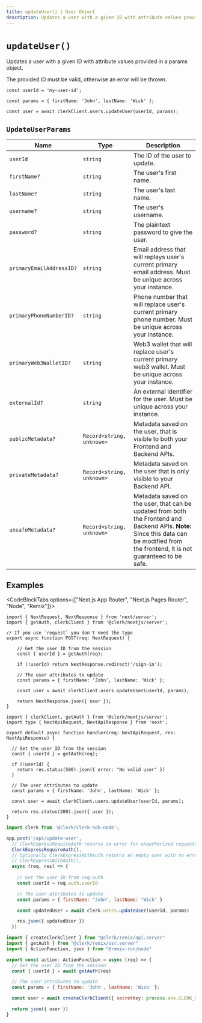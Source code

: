 ```yaml
---
title: updateUser() | User Object
description: Updates a user with a given ID with attribute values provided in a params object.
---
```


# `updateUser()`

Updates a user with a given ID with attribute values provided in a params object.

The provided ID must be valid, otherwise an error will be thrown.

```tsx
const userId = 'my-user-id';

const params = { firstName: 'John', lastName: 'Wick' }; 

const user = await clerkClient.users.updateUser(userId, params);
```

## `UpdateUserParams`

| Name | Type | Description |
| --- | --- | --- |
| `userId` | `string` | The ID of the user to update. |
| `firstName?` | `string` | The user's first name. |
| `lastName?` | `string` | The user's last name. |
| `username?` | `string` | The user's username. |
| `password?` | `string` | The plaintext password to give the user. |
| `primaryEmailAddressID?` | `string` | Email address that will replays user's current primary email address. Must be unique across your instance. |
| `primaryPhoneNumberID?` | `string` | Phone number that will replace user's current primary phone number. Must be unique across your instance. |
| `primaryWeb3WalletID?` | `string` | Web3 wallet that will replace user's current primary web3 wallet. Must be unique across your instance. |
| `externalId?` | `string` | An external identifier for the user. Must be unique across your instance. |
| `publicMetadata?` | `Record<string, unknown>` | Metadata saved on the user, that is visible to both your Frontend and Backend APIs. |
| `privateMetadata?` | `Record<string, unknown>` | Metadata saved on the user that is only visible to your Backend API. |
| `unsafeMetadata?` | `Record<string, unknown>` | Metadata saved on the user, that can be updated from both the Frontend and Backend APIs. **Note:** Since this data can be modified from the frontend, it is not guaranteed to be safe. |

## Examples

<CodeBlockTabs options={["Next.js App Router", "Next.js Pages Router", "Node", "Remix"]}>
```tsx filename="app/page.[jsx/tsx]"
import { NextRequest, NextResponse } from 'next/server';
import { getAuth, clerkClient } from '@clerk/nextjs/server';

// If you use `request` you don't need the type
export async function POST(req: NextRequest) {

	// Get the user ID from the session
	const { userId } = getAuth(req);

	if (!userId) return NextResponse.redirect('/sign-in');

	// The user attributes to update
	const params = { firstName: 'John', lastName: 'Wick' };

	const user = await clerkClient.users.updateUser(userId, params);

	return NextResponse.json({ user });
}

```

```tsx filename="pages/api/updateUser.[jsx/tsx]"
import { clerkClient, getAuth } from '@clerk/nextjs/server';
import type { NextApiRequest, NextApiResponse } from 'next';

export default async function handler(req: NextApiRequest, res: NextApiResponse) {

  // Get the user ID from the session
  const { userId } = getAuth(req);

  if (!userId) {
    return res.status(500).json({ error: "No valid user" })
  }

  // The user attributes to update
  const params = { firstName: 'John', lastName: 'Wick' };

  const user = await clerkClient.users.updateUser(userId, params);

  return res.status(200).json({ user });
}
```

```js filename="updateUser.js"
import clerk from '@clerk/clerk-sdk-node';

app.post('/api/update-user',
  // ClerkExpressRequireAuth returns an error for unauthorized requests
  ClerkExpressRequireAuth(),
  // Optionally ClerkExpressWithAuth returns an empty user with no error
  // ClerkExpressWithAuth(),
  async (req, res) => {
  
    // Get the user ID from req.auth
    const userId = req.auth.userId

    // The user attributes to update
    const params = { firstName: "John", lastName: "Wick" }

    const updatedUser = await clerk.users.updateUser(userId, params)

    res.json({ updatedUser })
  })


```

```js filename="app/routes/profile.[jsx/tsx]"
import { createClerkClient } from "@clerk/remix/api.server"
import { getAuth } from "@clerk/remix/ssr.server"
import { ActionFunction, json } from "@remix-run/node"

export const action: ActionFunction = async (req) => {
  // Get the user ID from the session
  const { userId } = await getAuth(req)

  // The user attributes to update
  const params = { firstName: 'John', lastName: 'Wick' };

  const user = await createClerkClient({ secretKey: process.env.CLERK_SECRET_KEY }).users.updateUser(userId, params)

  return json({ user })
}
```
</CodeBlockTabs>
